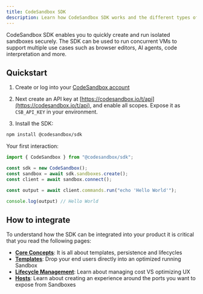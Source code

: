 ```yaml
---
title: CodeSandbox SDK
description: Learn how CodeSandbox SDK works and the different types of projects you can create and develop.
---
```



<Hero
  title="CodeSandbox SDK"
  subtitle="Programmatically spin up development environments"
/>

CodeSandbox SDK enables you to quickly create and run isolated sandboxes securely.
The SDK can be used to run concurrent VMs to support multiple use cases such as browser editors, AI agents, code interpretation and more.

## Quickstart

1. Create or log into your [CodeSandbox account](https://codesandbox.io/signin)

2. Next create an API key at [https://codesandbox.io/t/api](https://codesandbox.io/t/api), and enable all scopes. Expose it as `CSB_API_KEY` in your environment.

3. Install the SDK:

```bash
npm install @codesandbox/sdk
```

Your first interaction:

```js
import { CodeSandbox } from "@codesandbox/sdk";

const sdk = new CodeSandbox();
const sandbox = await sdk.sandboxes.create();
const client = await sandbox.connect();

const output = await client.commands.run("echo 'Hello World'");

console.log(output) // Hello World
```

## How to integrate

To understand how the SDK can be integrated into your product it is critical that you read the following pages:

- [**Core Concepts**](/sdk/core-concepts.mdx): It is all about templates, persistence and lifecycles
- [**Templates**](/sdk/templates.mdx): Drop your end users directly into an optimized running Sandbox
- [**Lifecycle Management**](/sdk/manage-sandboxes.mdx): Learn about managing cost VS optimizing UX
- [**Hosts**](/sdk/sandbox-hosts.mdx): Learn about creating an experience around the ports you want to expose from Sandboxes
